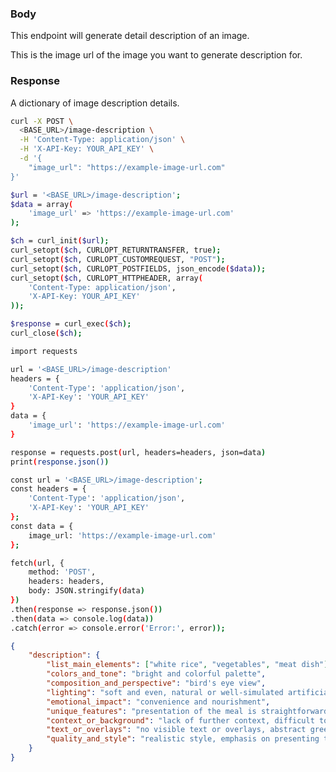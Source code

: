 
### Body
 
This endpoint will generate detail description of an image.

<ParamField body="image_url" type="string">
  This is the image url of the image you want to generate description for.
</ParamField>

### Response

<ResponseField name="description" type="string">
  A dictionary of image description details. 
</ResponseField>

<RequestExample>

```bash cURL
curl -X POST \
  <BASE_URL>/image-description \
  -H 'Content-Type: application/json' \
  -H 'X-API-Key: YOUR_API_KEY' \
  -d '{
    "image_url": "https://example-image-url.com"
}'

```

```bash PHP
$url = '<BASE_URL>/image-description';
$data = array(
    'image_url' => 'https://example-image-url.com'
);

$ch = curl_init($url);
curl_setopt($ch, CURLOPT_RETURNTRANSFER, true);
curl_setopt($ch, CURLOPT_CUSTOMREQUEST, "POST");
curl_setopt($ch, CURLOPT_POSTFIELDS, json_encode($data));
curl_setopt($ch, CURLOPT_HTTPHEADER, array(
    'Content-Type: application/json',
    'X-API-Key: YOUR_API_KEY'
));

$response = curl_exec($ch);
curl_close($ch);

```

```bash Python
import requests

url = '<BASE_URL>/image-description'
headers = {
    'Content-Type': 'application/json',
    'X-API-Key': 'YOUR_API_KEY'
}
data = {
    'image_url': 'https://example-image-url.com'
}

response = requests.post(url, headers=headers, json=data)
print(response.json())

```

```bash JavaScript
const url = '<BASE_URL>/image-description';
const headers = {
    'Content-Type': 'application/json',
    'X-API-Key': 'YOUR_API_KEY'
};
const data = {
    image_url: 'https://example-image-url.com'
};

fetch(url, {
    method: 'POST',
    headers: headers,
    body: JSON.stringify(data)
})
.then(response => response.json())
.then(data => console.log(data))
.catch(error => console.error('Error:', error));

```

</RequestExample>

<ResponseExample>

```json Response
{
	"description": {
		"list_main_elements": ["white rice", "vegetables", "meat dish"], 
		"colors_and_tone": "bright and colorful palette", 
		"composition_and_perspective": "bird's eye view", 
		"lighting": "soft and even, natural or well-simulated artificial light", 
		"emotional_impact": "convenience and nourishment", 
		"unique_features": "presentation of the meal is straightforward, components of the meal are separated", 
		"context_or_background": "lack of further context, difficult to determine cuisine type, chef, or occasion", 
		"text_or_overlays": "no visible text or overlays, abstract green circular shapes in the background", 
		"quality_and_style": "realistic style, emphasis on presenting the meal accurately and appealingly, minimal editing or stylization"
	}
}
```

</ResponseExample>

